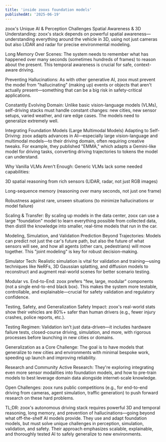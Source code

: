 ```yaml
---
title: 'inside zooxs foundation models'
publishedAt: '2025-06-19'
---
```



zoox's Unique AI & Perception Challenges
Spatial Awareness & 3D Understanding:
zoox's stack depends on powerful spatial awareness—understanding everything around the vehicle in 3D, using not just cameras but also LIDAR and radar for precise environmental modeling.

Long Memory Over Scenes:
The system needs to remember what has happened over many seconds (sometimes hundreds of frames) to reason about the present. This temporal awareness is crucial for safe, context-aware driving.

Preventing Hallucinations:
As with other generative AI, zoox must prevent the model from "hallucinating" (making up) events or objects that aren't actually present—something that can be a big risk in safety-critical applications.

Constantly Evolving Domain:
Unlike basic vision-language models (VLMs), self-driving stacks must handle constant changes: new cities, new sensor setups, varied weather, and rare edge cases. The models need to generalize extremely well.

Integrating Foundation Models (Large Multimodal Models)
Adapting to Self-Driving:
zoox adapts advances in AI—especially large vision-language and multimodal models—to their driving domain, often requiring creative tweaks. For example, they published "EMMA," which adapts a Gemini-like model for driving tasks, converting driving trajectories to tokens the model can understand.

Why Vanilla VLMs Aren't Enough:
Generic VLMs lack some needed capabilities:

3D spatial reasoning from rich sensors (LIDAR, radar, not just RGB images)

Long-sequence memory (reasoning over many seconds, not just one frame)

Robustness against rare, unseen situations (to minimize hallucinations or model failure)

Scaling & Transfer:
By scaling up models in the data center, zoox can use a large "foundation" model to learn everything possible from collected data, then distill the knowledge into smaller, real-time models that run in the car.

Modeling, Simulation, and Validation
Prediction Beyond Trajectories:
Models can predict not just the car's future path, but also the future of what sensors will see, and how all agents (other cars, pedestrians) will move together. This "joint modeling" is key for robust decision-making.

Simulator Tech:
Realistic simulation is vital for validation and training—using techniques like NeRFs, 3D Gaussian splatting, and diffusion models to reconstruct and augment real-world scenes for better scenario testing.

Modular vs. End-to-End:
zoox prefers "few, large, modular" components (not a single end-to-end black box). This makes the system more testable, controllable, and explainable—crucial for safety validation and regulatory confidence.

Testing, Safety, and Generalization
Safety Impact:
zoox's real-world stats show their vehicles are 80%+ safer than human drivers (e.g., fewer injury crashes, police reports, etc.).

Testing Regimen:
Validation isn't just data-driven—it includes hardware failure tests, closed-course driving, simulation, and more, with rigorous processes before launching in new cities or domains.

Generalization as a Core Challenge:
The goal is to have models that generalize to new cities and environments with minimal bespoke work, speeding up launch and improving reliability.

Research and Community
Active Research:
They're exploring integrating even more sensor modalities into foundation models, and how to pre-train models to best leverage domain data alongside internet-scale knowledge.

Open Challenges:
zoox runs public competitions (e.g., for end-to-end driving from cameras, agent simulation, traffic generation) to push forward research on these hard problems.

TL;DR:
zoox's autonomous driving stack requires powerful 3D and temporal reasoning, long memory, and prevention of hallucinations—going beyond what off-the-shelf AI models provide. They use and adapt foundation models, but must solve unique challenges in perception, simulation, validation, and safety. Their approach emphasizes scalable, explainable, and thoroughly tested AI to safely generalize to new environments.

